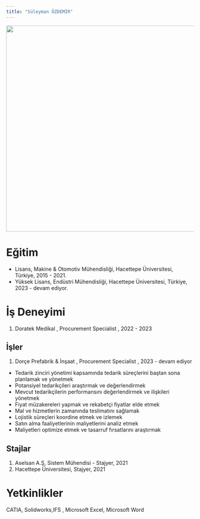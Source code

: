 ---
title: "Süleyman ÖZDEMİR"
---

![](/assets/images/suleymanozdemir-vesikalık.png){fig-align="center" width="554"}

# Eğitim
-   Lisans, Makine & Otomotiv Mühendisliği, Hacettepe Üniversitesi, Türkiye, 2015 - 2021.
-   Yüksek Lisans, Endüstri Mühendisliği, Hacettepe Üniversitesi, Türkiye, 2023 - devam ediyor.

# İş Deneyimi
1.  Doratek Medikal , Procurement Specialist , 2022 - 2023

## İşler
1.  Dorçe Prefabrik & İnşaat , Procurement Specialist , 2023 - devam ediyor
 * Tedarik zinciri yönetimi kapsamında tedarik süreçlerini baştan sona planlamak ve yönetmek
 * Potansiyel tedarikçileri araştırmak ve değerlendirmek
 * Mevcut tedarikçilerin performansını değerlendirmek ve ilişkileri yönetmek
 * Fiyat müzakereleri yapmak ve rekabetçi fiyatlar elde etmek
 * Mal ve hizmetlerin zamanında teslimatını sağlamak
 * Lojistik süreçleri koordine etmek ve izlemek
 * Satın alma faaliyetlerinin maliyetlerini analiz etmek 
 * Maliyetleri optimize etmek ve tasarruf fırsatlarını araştırmak

## Stajlar
1.  Aselsan A.Ş, Sistem Mühendisi - Stajyer, 2021
2.  Hacettepe Üniversitesi, Stajyer, 2021

# Yetkinlikler
CATIA, Solidworks,IFS , Microsoft Excel, Microsoft Word 
